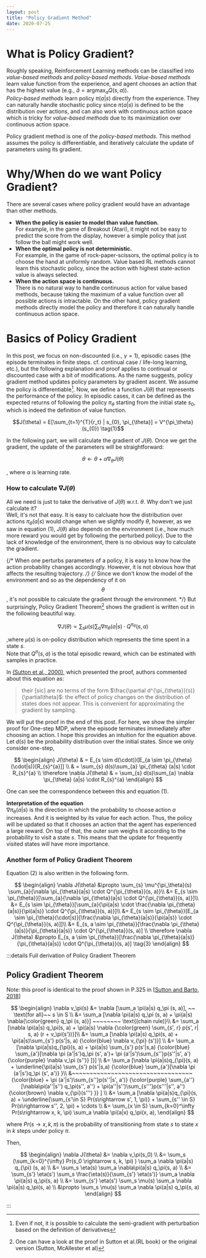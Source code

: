 ```yaml
---
layout: post
title: "Policy Gradient Method"
date: 2020-07-25
---
```

# What is Policy Gradient?
Roughly speaking, Reinforcement Learning methods can be classified into *value-based methods* and *policy-based methods*. *Value-based methods* learn value function from the experience, and agent chooses an action that has the highest value (e.g., $\hat{a} = \text{arg}\max_{a} Q(s, a)$).  
*Policy-based methods* learn policy $\pi(a|s)$ directly from the experience. They can naturally handle stochastic policy since $\pi(a|s)$ is defined to be the distribution over actions, and can also work with continuous action space which is tricky for *value-based methods* due to its maximization over continuous action space.

Policy gradient method is one of the *policy-based methods*. This method assumes the policy is differentiable, and iteratively calculate the update of parameters using its gradient.

# Why/When do we want Policy Gradient?
There are several cases where policy gradient would have an advantage than other methods.
- **When the policy is easier to model than value function.**  
For example, in the game of Breakout (Atari), it might not be easy to predict the score from the display, however a simple policy that just follow the ball might work well.
- **When the optimal policy is not deterministic.**  
For example, in the game of rock-paper-scissors, the optimal policy is to choose the hand at uniformly random.
Value based RL methods cannot learn this stochastic policy, since the action with highest state-action value is always selected.
- **When the action space is continuous.**  
There is no natural way to handle continuous action for value based methods, because taking the maximum of a value function over all possible actions is intractable. On the other hand, policy gradient methods directly model the policy and therefore it can naturally handle continuous action space.

# Basics of Policy Gradient
In this post, we focus on non-discounted (i.e., $\gamma = 1$), episodic cases (the episode terminates in finite steps. cf. continual case / life-long learning, etc.), but the following explanation and proof applies to continual or discounted case with a bit of modifications.
As the name suggests, policy gradient method updates policy parameters by gradient ascent.
We assume the policy is differentiable[^1].
Now, we define a function $J(\theta)$ that represents the performance of the policy.
In episodic cases, it can be defined as the expected returns of following the policy $\pi_{\theta}$ starting from the initial state $s_{0}$, which is indeed the definition of value function.

$$J(\theta) = E[\sum_{t=1}^{T}{r_t} | s_{0}, \pi_{\theta}] = V^{\pi_\theta} (s_{0}) \tag{1}$$

In the following part, we will calculate the gradient of $J(\theta)$. Once we get the gradient, the update of the parameters will be straightforward:

$$\theta \leftarrow \theta + \alpha \nabla_{\theta} J(\theta)$$

, where $\alpha$ is learning rate.

### How to calculate $\nabla J(\theta)$
All we need is just to take the derivative of $J(\theta)$ w.r.t. $\theta$. Why don't we just calculate it?  
Well, it's not that easy. It is easy to calcluate how the distribution over actions $\pi_\theta(a|s)$ would change when we slightly modify $\theta$, however, as we saw in equation (1), $J(\theta)$ also depends on the environment (i.e., how much more reward you would get by following the perturbed policy).
Due to the lack of knowledge of the environment, there is no obvious way to calculate the gradient.

{/* When one perturbs parameters of a policy, it is easy to know how the action probability changes accordingly. However, it is not obvious how that affects the resulting trajectory. */}
{/* Since we don't know the model of the environment and so as the dependency of it on $$\theta$$, it's not possible to calculate the gradient through the environment. */}
But surprisingly, Policy Gradient Theorem[^2] shows the gradient is written out in the following beautiful way.

$$\nabla J(\theta) \propto \sum_{s} \mu(s) \sum_{a}{\nabla \pi_{\theta}(a|s) \cdot Q^{\pi_{\theta}}(s, a)} \tag{2}$$

,where $\mu(s)$ is on-policy distribution which represents the time spent in a state $s$.  
Note that $Q^{\pi}(s, a)$ is the total episodic reward, which can be estimated with samples in practice.

In [(Sutton et al., 2000)](https://papers.nips.cc/paper/1713-policy-gradient-methods-for-reinforcement-learning-with-function-approximation.pdf), which presented the proof, authors commented about this equation as:

>their [sic] are no terms of the form $\frac{\partial d^{\pi_{\theta}}(s)}{\partial\theta}$: the effect of policy changes on the distribution of states does not appear. This is convenient for approximating the gradient by sampling. 

We will put the proof in the end of this post. For here, we show the simpler proof for One-step MDP, where the episode terminates immediately after choosing an action.
I hope this provides an intuition for the equation above.
Let $d(s)$ be the probability distribution over the initial states. Since we only consider one-step,

$$
\begin{align}
J(\theta) & = E_{s \sim d(\cdot)}[E_{a \sim \pi_{\theta}(\cdot|s)}[R_{s}^{a}]] \\
& = \sum_{s} d(s)\sum_{a} \pi_{\theta} (a|s) \cdot R_{s}^{a} \\
\therefore \nabla J(\theta) & = \sum_{s} d(s)\sum_{a} \nabla \pi_{\theta} (a|s) \cdot R_{s}^{a}
\end{align}
$$

One can see the correspondence between this and equation (1).


**Interpretation of the equation**  
$\nabla \pi_{\theta}(a|s)$ is the direction in which the probability to choose action $a$ increases. And it is weighted by its value for each action.
Thus, the policy will be updated so that it chooses an action that the agent has experienced a large reward.
On top of that, the outer sum weighs it according to the probability to visit a state $s$.
This means that the update for frequently visited states will have more importance.

### Another form of Policy Gradient Theorem
Equation (2) is also written in the following form.

$$
\begin{align}
\nabla J(\theta) &\propto \sum_{s} \mu^{\pi_\theta}(s) \sum_{a}{\nabla \pi_{\theta}(a|s) \cdot Q^{\pi_{\theta}}(s, a)}\\
&= E_{s \sim \pi_{\theta}}[\sum_{a}{\nabla \pi_{\theta}(a|s) \cdot Q^{\pi_{\theta}}(s, a)}]\\
&= E_{s \sim \pi_{\theta}}[\sum_{a}{\pi(a|s) \cdot \frac{\nabla \pi_{\theta}(a|s)}{\pi(a|s)} \cdot Q^{\pi_{\theta}}(s, a)}]\\
&= E_{s \sim \pi_{\theta}}[E_{a \sim \pi_{\theta}(\cdot|s)}[\frac{\nabla \pi_{\theta}(a|s)}{\pi(a|s)} \cdot Q^{\pi_{\theta}}(s, a)]]\\
&= E_{s, a \sim \pi_{\theta}}[\frac{\nabla \pi_{\theta}(a|s)}{\pi_{\theta}(a|s)} \cdot Q^{\pi_{\theta}}(s, a)] \\
\therefore \nabla J(\theta) &\propto E_{s, a \sim \pi_{\theta}}[\frac{\nabla \pi_{\theta}(a|s)}{\pi_{\theta}(a|s)} \cdot Q^{\pi_{\theta}}(s, a)] \tag{3}
\end{align}
$$


:::details Full derivation of Policy Gradient Theorem
## Policy Gradient Theorem
Note: this proof is identical to the proof shown in P.325 in [[Sutton and Barto, 2018](http://www.academia.edu/download/38529120/9780262257053_index.pdf)]

$$
\begin{align}
\nabla v_\pi(s) &= \nabla [\sum_a \pi(a|s) q_\pi (s, a)], ~~ \text{for all}~~ s \in S \\
&= \sum_a [\nabla \pi(a|s) q_\pi (s, a) + \pi(a|s)  \nabla{\color{green} q_\pi (s, a)}] ~~~~~~~~ \text{(chain rule)}\\
&= \sum_a [\nabla \pi(a|s) q_\pi(s, a) + \pi(a|s) \nabla {\color{green} \sum_{s', r} p(s', r| s, a) (r + v_\pi(s'))}]\\
&= \sum_a [\nabla \pi(a|s) q_\pi(s, a) + \pi(a|s)\sum_{s'} p(s'|s, a) {\color{blue} \nabla v_{\pi} (s')}] \\
&= \sum_a [\nabla \pi(a|s)q_{\pi}(s, a) + \pi(a|s) \sum_{s'} p(s'|s,a) {\color{blue} \sum_{a'}[\nabla \pi (a'|s')q_\pi (s', a')+ \pi (a'|s')\sum_{s''}p(s''|s', a'){\color{purple} \nabla v_\pi (s'')} ]}] \\
&= \sum_a [\nabla \pi(a|s)q_{\pi}(s, a) + \underline{\pi(a|s) \sum_{s'} p(s'|s,a) {\color{blue} \sum_{a'}[\nabla \pi (a'|s')q_\pi (s', a')} }\\
&~~~~~~~~~~~~~~~~~~~~~~~~~~~~~~~~~~  {\color{blue} + \pi (a'|s')\sum_{s''}p(s''|s', a')} {\color{purple} \sum_{a''}[\nabla\pi(a''|s'') q_\pi(s'', a'') + \pi(a''|s'')\sum_{s'''}p(s'''|s'', a'') {\color{brown} \nabla v_{\pi}(s''') }} ] \\
&= \sum_a [\nabla \pi(a|s)q_{\pi}(s, a) + \underline{\sum_{s'\in S} Pr(s\rightarrow s', 1, \pi)} + \sum_{s'' \in S} Pr(s\rightarrow s'', 2, \pi) + \cdots \\
&= \sum_{x \in S} \sum_{k=0}^\infty Pr(s\rightarrow x, k, \pi) \sum_a \nabla \pi(a|x) q_\pi(x, a),
\end{align}
$$

where $Pr(s\rightarrow x, k , \pi)$ is the probability of transitioning from state $s$ to state $x$ in $k$ steps under policy $\pi$.

Then,

$$
\begin{align}
\nabla J(\theta) &= \nabla v_\pi(s_0) \\
&= \sum_s (\sum_{k=0}^{\infty} Pr(s_0 \rightarrow s, k, \pi) ) \sum_a \nabla \pi(a|s) q_{\pi} (s, a) \\
&= \sum_s \eta(s) \sum_a \nabla\pi(a|s) q_\pi(s, a) \\
&= \sum_{s'} \eta(s') \sum_s \frac{\eta(s)}{\sum_{s'} \eta(s')} \sum_a \nabla \pi(a|s) q_\pi(s, a) \\
&= \sum_{s'} \eta(s') \sum_s \mu(s) \sum_a \nabla \pi(a|s) q_\pi(s, a) \\
&\propto \sum_s \mu(s) \sum_a \nabla \pi(a|s) q_\pi(s, a)
\end{align}
$$

:::

[^1]: Even if not, it is possible to calculate the semi-gradient with perturbation based on the definition of derivatives
[^2]: One can have a look at the proof in Sutton et al.(RL book) or the original version (Sutton, McAllester et al)
